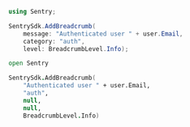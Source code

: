 ```csharp
using Sentry;

SentrySdk.AddBreadcrumb(
    message: "Authenticated user " + user.Email,
    category: "auth",
    level: BreadcrumbLevel.Info);
```

```fsharp
open Sentry

SentrySdk.AddBreadcrumb(
    "Authenticated user " + user.Email,
    "auth",
    null,
    null,
    BreadcrumbLevel.Info)
```
